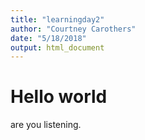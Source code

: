 ```yaml
---
title: "learningday2"
author: "Courtney Carothers"
date: "5/18/2018"
output: html_document
---
```


# Hello world

are you listening.